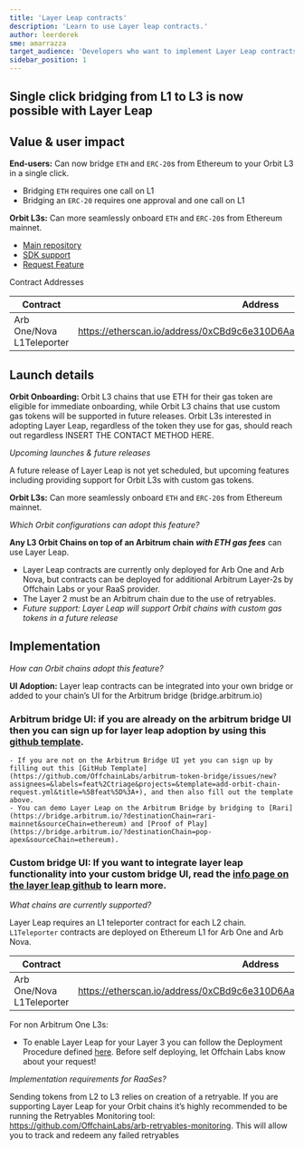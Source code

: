 ```yaml
---
title: 'Layer Leap contracts'
description: 'Learn to use Layer leap contracts.'
author: leerderek
sme: amarrazza
target_audience: 'Developers who want to implement Layer Leap contracts on their Orbit chain'
sidebar_position: 1
---
```


## Single click bridging from L1 to L3 is now possible with Layer Leap

## Value & user impact

**End-users:** Can now bridge `ETH` and `ERC-20`s from Ethereum to your Orbit L3 in a single click.

- Bridging `ETH` requires one call on L1
- Bridging an `ERC-20` requires one approval and one call on L1

**Orbit L3s:** Can more seamlessly onboard `ETH` and `ERC-20`s from Ethereum mainnet.

- [ Main repository ](https://github.com/OffchainLabs/l1-l3-teleport-contracts)
- [ SDK support ](https://www.npmjs.com/package/@arbitrum/sdk/v/3.5.1-teleporter.0)
- [ Request Feature ](https://github.com/OffchainLabs/arbitrum-token-bridge/issues/new?assignees=&labels=feat,triage&projects=&template=add-layerleap-request.yml&title=[feat])

Contract Addresses

| Contract              | Address                                                                 |
| --------------------- | ----------------------------------------------------------------------- |
| Arb One/Nova L1Teleporter  | https://etherscan.io/address/0xCBd9c6e310D6AaDeF9F025f716284162F0158992 |

## Launch details

**Orbit Onboarding:** Orbit L3 chains that use ETH for their gas token are eligible for immediate onboarding, while Orbit L3 chains that use custom gas tokens will be supported in future releases. Orbit L3s interested in adopting Layer Leap, regardless of the token they use for gas, should reach out regardless INSERT THE CONTACT METHOD HERE.

_Upcoming launches & future releases_

A future release of Layer Leap is not yet scheduled, but upcoming features including providing support for Orbit L3s with custom gas tokens.

**Orbit L3s:** Can more seamlessly onboard `ETH` and `ERC-20`s from Ethereum mainnet.

_Which Orbit configurations can adopt this feature?_

**Any L3 Orbit Chains on top of an Arbitrum chain** **_with ETH gas fees_** can use Layer Leap.

- Layer Leap contracts are currently only deployed for Arb One and Arb Nova, but contracts can be deployed for additional Arbitrum Layer-2s by Offchain Labs or your RaaS provider.
- The Layer 2 must be an Arbitrum chain due to the use of retryables.
- _Future support: Layer Leap will support Orbit chains with custom gas tokens in a future release_

## Implementation

_How can Orbit chains adopt this feature?_

**UI Adoption:** Layer leap contracts can be integrated into your own bridge or added to your chain’s UI for the Arbitrum bridge (bridge.arbitrum.io)

### Arbitrum bridge UI: if you are already on the arbitrum bridge UI then you can sign up for layer leap adoption by using this [github template](https://github.com/offchainlabs/arbitrum-token-bridge/issues/new?assignees=&labels=feat%2ctriage&projects=&template=add-layerleap-request.yml&title=%5bfeat%5d%3a+enable+layer+leap+for+%3corbit+chain%3e).

    - If you are not on the Arbitrum Bridge UI yet you can sign up by filling out this [GitHub Template](https://github.com/OffchainLabs/arbitrum-token-bridge/issues/new?assignees=&labels=feat%2Ctriage&projects=&template=add-orbit-chain-request.yml&title=%5Bfeat%5D%3A+), and then also fill out the template above.
    - You can demo Layer Leap on the Arbitrum Bridge by bridging to [Rari](https://bridge.arbitrum.io/?destinationChain=rari-mainnet&sourceChain=ethereum) and [Proof of Play](https://bridge.arbitrum.io/?destinationChain=pop-apex&sourceChain=ethereum).

### Custom bridge UI: If you want to integrate layer leap functionality into your custom bridge UI, read the [info page on the layer leap github](https://github.com/offchainlabs/l1-l3-teleport-contracts/blob/main/docs/info.md) to learn more.

_What chains are currently supported?_

Layer Leap requires an L1 teleporter contract for each L2 chain. `L1Teleporter` contracts are deployed on Ethereum L1 for Arb One and Arb Nova.

| Contract              | Address                                                                 |
| --------------------- | ----------------------------------------------------------------------- |
| Arb One/Nova L1Teleporter  | https://etherscan.io/address/0xCBd9c6e310D6AaDeF9F025f716284162F0158992 |

For non Arbitrum One L3s:

- To enable Layer Leap for your Layer 3 you can follow the Deployment Procedure defined [here](https://github.com/OffchainLabs/l1-l3-teleport-contracts/blob/main/docs/info.md). Before self deploying, let Offchain Labs know about your request!

_Implementation requirements for RaaSes?_

Sending tokens from L2 to L3 relies on creation of a retryable. If you are supporting Layer Leap for your Orbit chains it’s highly recommended to be running the Retryables Monitoring tool: https://github.com/OffchainLabs/arb-retryables-monitoring. This will allow you to track and redeem any failed retryables
